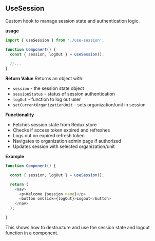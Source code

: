 ## UseSession 

Custom hook to manage session state and authentication logic.

**usage**

```js
import { useSession } from './use-session';

function Component() {
  const { session, logOut } = useSession();
  
  //...
}
```

**Return Value**
Returns an object with:

- `session` - the session state object
- `sessionStatus` - status of session authentication
- `logOut` - function to log out user
- `setCurrentOrganizationUnit` - sets organization/unit in session

**Functionality**

- Fetches session state from Redux store
- Checks if access token expired and refreshes
- Logs out on expired refresh token
- Navigates to organization admin page if authorized
- Updates session with selected organization/unit

**Example**
```js
function Component() {

  const { session, logOut } = useSession();

  return (
    <nav>
      <p>Welcome {session.name}</p> 
      <button onClick={logOut}>Logout</button>
    </nav>
  );

}
```
This shows how to destructure and use the session state and logout function in a component.
